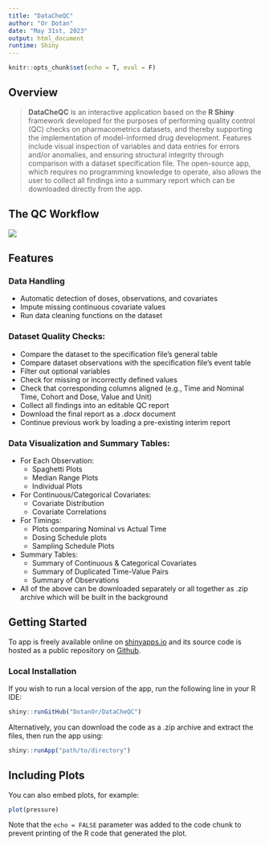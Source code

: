 ```yaml
---
title: "DataCheQC"
author: "Or Dotan"
date: "May 31st, 2023"
output: html_document
runtime: Shiny
---
```


```r
knitr::opts_chunk$set(echo = T, eval = F)
```

## Overview

> **DataCheQC** is an interactive application based on the **R Shiny** framework developed for the purposes of performing quality control (QC) checks on pharmacometrics datasets, and thereby supporting the implementation of model-informed drug development.  Features include visual inspection of variables and data entries for errors and/or anomalies, and ensuring structural integrity through comparison with a dataset specification file.  The open-source app, which requires no programming knowledge to operate, also allows the user to collect all findings into a summary report which can be downloaded directly from the app.

## The QC Workflow
 ![](https://user-images.githubusercontent.com/111221177/227787492-d4a40cfe-94fd-4aa3-99eb-7e64d49cac84.png)

## Features
### Data Handling
  * Automatic detection of doses, observations, and covariates
  * Impute missing continuous covariate values
  * Run data cleaning functions on the dataset
  
### Dataset Quality Checks:
* Compare the dataset to the specification file's general table
* Compare dataset observations with the specification file's event table
* Filter out optional variables
* Check for missing or incorrectly defined values
* Check that corresponding columns aligned (e.g., Time and Nominal Time, Cohort and Dose, Value and Unit)
* Collect all findings into an editable QC report
* Download the final report as a _.docx_ document
* Continue previous work by loading a pre-existing interim report

### Data Visualization and Summary Tables:
* For Each Observation:
  + Spaghetti Plots
  + Median Range Plots
  + Individual Plots
* For Continuous/Categorical Covariates:
  + Covariate Distribution
  + Covariate Correlations
* For Timings:
  + Plots comparing Nominal vs Actual Time
  + Dosing Schedule plots
  + Sampling Schedule Plots
* Summary Tables:
  + Summary of Continuous & Categorical Covariates
  + Summary of Duplicated Time-Value Pairs
  + Summary of Observations
* All of the above can be downloaded separately or all together as .zip archive which will be built in the background


## Getting Started

To app is freely available online on [shinyapps.io](https://dotanor.shinyapps.io/DataCheQC/) and its source code is hosted as a public repository on [Github](https://github.com/DotanOr/DataCheQC).

### Local Installation

If you wish to run a local version of the app, run the following line in your R IDE:

```r
shiny::runGitHub("DotanOr/DataCheQC")
```

Alternatively, you can download the code as a .zip archive and extract the files, then run the app using: 
```r
shiny::runApp("path/to/directory")
```

## Including Plots

You can also embed plots, for example:

```r
plot(pressure)
```

Note that the `echo = FALSE` parameter was added to the code chunk to prevent printing of the R code that generated the plot.
